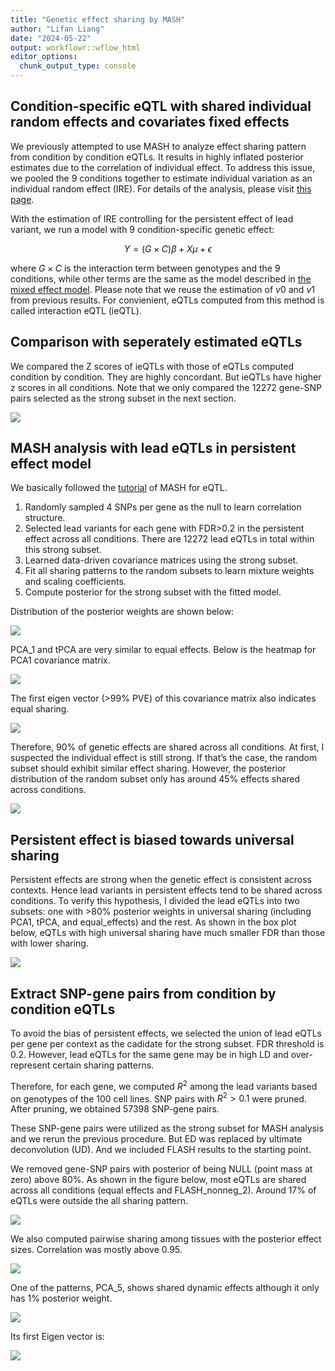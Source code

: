 ```yaml
---
title: "Genetic effect sharing by MASH"
author: "Lifan Liang"
date: "2024-05-22"
output: workflowr::wflow_html
editor_options:
  chunk_output_type: console
---
```


## Condition-specific eQTL with shared individual random effects and covariates fixed effects

We previously attempted to use MASH to analyze effect sharing pattern from condition by condition eQTLs. It results in highly inflated posterior estimates due to the correlation of individual effect. To address this issue, we pooled the 9 conditions together to estimate individual variation as an individual random effect (IRE). For details of the analysis, please visit [this page](assets/eQTL_glimix.html).

With the estimation of IRE controlling for the persistent effect of lead variant, we run a model with 9 condition-specific genetic effect:

$$
Y= (G\times C)\beta + X\mu + \epsilon
$$

where $G\times C$ is the interaction term between genotypes and the 9 conditions, while other terms are the same as the model described in [the mixed effect model](eQTL_glimix.html). Please note that we reuse the estimation of $v0$ and $v1$ from previous results. For convienient, eQTLs computed from this method is called interaction eQTL (ieQTL).

## Comparison with seperately estimated eQTLs

We compared the Z scores of ieQTLs with those of eQTLs computed condition by condition. They are highly concordant. But ieQTLs have higher z scores in all conditions. Note that we only compared the 12272 gene-SNP pairs selected as the strong subset in the next section.

![](assets/eQTL_zscore_shared_vs_seperate.png)

## MASH analysis with lead eQTLs in persistent effect model

We basically followed the [tutorial](https://stephenslab.github.io/mashr/articles/eQTL_outline.html) of MASH for eQTL. 

1. Randomly sampled 4 SNPs per gene as the null to learn correlation structure.
2. Selected lead variants for each gene with FDR>0.2 in the persistent effect across all conditions. There are 12272 lead eQTLs in total within this strong subset.
3. Learned data-driven covariance matrices using the strong subset.
4. Fit all sharing patterns to the random subsets to learn mixture weights and scaling coefficients.
5. Compute posterior for the strong subset with the fitted model.

Distribution of the posterior weights are shown below:

![](assets/dist_sharing_strong.png)

PCA_1 and tPCA are very similar to equal effects. Below is the heatmap for PCA1 covariance matrix.

![](assets/PCA1_strong.png)

The first eigen vector (>99% PVE) of this covariance matrix also indicates equal sharing.

![](assets/PCA1_eigen_strong.png)

Therefore, 90% of genetic effects are shared across all conditions. At first, I suspected the individual effect is still strong. If that's the case, the random subset should exhibit similar effect sharing. However, the posterior distribution of the random subset only has around 45% effects shared across conditions.

![](assets/dist_sharing_random.png)

## Persistent effect is biased towards universal sharing

Persistent effects are strong when the genetic effect is consistent across contexts. Hence lead variants in persistent effects tend to be shared across conditions. To verify this hypothesis, I divided the lead eQTLs into two subsets: one with >80% posterior weights in universal sharing (including PCA1, tPCA, and equal_effects) and the rest. As shown in the box plot below, eQTLs with high universal sharing have much smaller FDR than those with lower sharing.

![](assets/main_effect_bias.png)

## Extract SNP-gene pairs from condition by condition eQTLs

To avoid the bias of persistent effects, we selected the union of lead eQTLs per gene per context as the cadidate for the strong subset. FDR threshold is 0.2. However, lead eQTLs for the same gene may be in high LD and over-represent certain sharing patterns.

Therefore, for each gene, we computed $R^2$ among the lead variants based on genotypes of the 100 cell lines. SNP pairs with $R^2>0.1$ were pruned. After pruning, we obtained 57398 SNP-gene pairs.

These SNP-gene pairs were utilized as the strong subset for MASH analysis and we rerun the previous procedure. But ED was replaced by ultimate deconvolution (UD). And we included FLASH results to the starting point.

We removed gene-SNP pairs with posterior of being NULL (point mass at zero) above 80%. As shown in the figure below, most eQTLs are shared across all conditions (equal effects and FLASH_nonneg_2). Around 17% of eQTLs were outside the all sharing pattern.

![](assets/MASH/posterior_weight.png)

We also computed pairwise sharing among tissues with the posterior effect sizes. Correlation was mostly above 0.95.

![](assets/MASH/all_sharing.png)

One of the patterns, PCA_5, shows shared dynamic effects although it only has 1% posterior weight.

![](assets/MASH/PCA5_cov.png)

Its first Eigen vector is:

![](assets/MASH/PCA5_eigen1.png)


